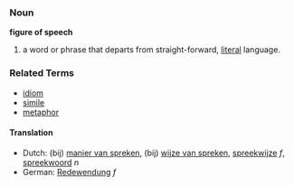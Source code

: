 ===Noun===
'''figure of speech'''

#a word or phrase that departs from straight-forward, [[literal]] language.

===Related Terms===
*[[idiom]]
*[[simile]]
*[[metaphor]]

====Translation====
*Dutch: (bij) [[manier van spreken]], (bij) [[wijze van spreken]], [[spreekwijze]] ''f'', [[spreekwoord]] ''n''
*German: [[Redewendung]] ''f''